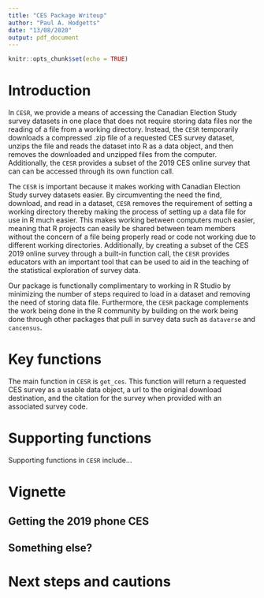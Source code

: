 ```yaml
---
title: "CES Package Writeup"
author: "Paul A. Hodgetts"
date: "13/08/2020"
output: pdf_document
---
```


```r
knitr::opts_chunk$set(echo = TRUE)
```

# Introduction
In `CESR`, we provide a means of accessing the Canadian Election Study survey datasets in one place that does not require storing data files nor the reading of a file from a working directory. Instead, the `CESR` temporarily downloads a compressed .zip file of a requested CES survey dataset, unzips the file and reads the dataset into R as a data object, and then removes the downloaded and unzipped files from the computer. Additionally, the `CESR` provides a subset of the 2019 CES online survey that can can be accessed through its own function call. 

The `CESR` is important because it makes working with Canadian Election Study survey datasets easier. By circumventing the need the find, download, and read in a dataset, `CESR` removes the requirement of setting a working directory thereby making the process of setting up a data file for use in R much easier. This makes working between computers much easier, meaning that R projects can easily be shared between team members without the concern of a file being properly read or code not working due to different working directories. Additionally, by creating a subset of the CES 2019 online survey through a built-in function call, the `CESR` provides educators with an important tool that can be used to aid in the teaching of the statistical exploration of survey data.

Our package is functionally complimentary to working in R Studio by minimizing the number of steps required to load in a dataset and removing the need of storing data file. Furthermore, the `CESR` package complements the work being done in the R community by building on the work being done through other packages that pull in survey data such as `dataverse` and `cancensus`.

# Key functions
The main function in `CESR` is `get_ces`. This function will return a requested CES survey as a usable data object, a url to the original download destination, and the citation for the survey when provided with an associated survey code.  


# Supporting functions
Supporting functions in `CESR` include...


# Vignette

## Getting the 2019 phone CES

## Something else?


# Next steps and cautions
